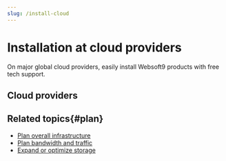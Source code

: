 ```yaml
---
slug: /install-cloud
---
```




# Installation at cloud providers

On major global cloud providers, easily install Websoft9 products with free tech support.

## Cloud providers

<DocCardList items={useCurrentSidebarCategory().items}/>

## Related topics{#plan}

- [Plan overall infrastructure](./design-infrastructure)
- [Plan bandwidth and traffic](./brandwith-infra)
- [Expand or optimize storage](./storage)